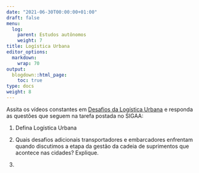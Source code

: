 ```yaml
---
date: "2021-06-30T00:00:00+01:00"
draft: false
menu:
  log:
    parent: Estudos autônomos
    weight: 7
title: Logística Urbana
editor_options: 
  markdown: 
    wrap: 70
output: 
  blogdown::html_page:
    toc: true
type: docs
weight: 8
---
```


Assita os vídeos constantes em [Desafios da Logística Urbana](https://retaoliveira.github.io/places/conteudo/log_urb/desafios) e responda as questões que seguem na tarefa postada no SIGAA:

1. Defina Logística Urbana

2. Quais desafios adicionais transportadores e embarcadores enfrentam quando discutimos a etapa da gestão da cadeia de suprimentos que acontece nas cidades? Explique. 

3. 
